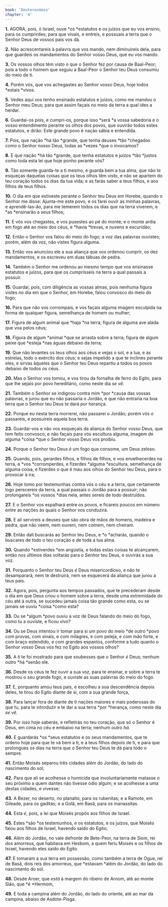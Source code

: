 ```yaml
---
book: 'Deuteronômio'
chapter: '4'
---
```


**1.** AGORA, pois, ó Israel, ouve *os *estatutos e os juízos que eu vos ensino, para os cumprirdes; para que vivais, e entreis, e possuais a terra que o Senhor Deus de vossos pais vos dá.

**2.** Não acrescentareis à palavra que vos mando, nem diminuireis dela, para que guardeis os mandamentos do Senhor vosso Deus, que eu vos mando.

**3.** Os vossos olhos têm visto o que o Senhor fez por causa de Baal-Peor; pois a todo o homem que seguiu a Baal-Peor o Senhor teu Deus consumiu do meio de ti.

**4.** Porém vós, que vos achegastes ao Senhor vosso Deus, hoje todos *estais *vivos.

**5.** Vedes aqui vos tenho ensinado estatutos e juízos, como me mandou o Senhor meu Deus; para que assim façais no meio da terra a qual ides a herdar.

**6.** Guardai-os pois, e cumpri-os, porque isso *será *a vossa sabedoria e o vosso entendimento perante os olhos dos povos, que ouvirão todos estes estatutos, e dirão: Este grande povo é nação sábia e entendida.

**7.** Pois, que nação *há tão *grande, que tenha deuses *tão *chegados como o Senhor nosso Deus, todas as *vezes *que o invocamos?

**8.** E que nação *há tão *grande, que tenha estatutos e juízos *tão *justos como toda esta lei que hoje ponho perante vós?

**9.** Tão somente guarda-te a ti mesmo, e guarda bem a tua alma, que não te esqueças daquelas coisas que os teus olhos têm visto, e não se apartem do teu coração todos os dias da tua vida; e as farás saber a teus filhos, e aos filhos de teus filhos.

**10.** O dia em que estiveste perante o Senhor teu Deus em Horebe, quando o Senhor me disse: Ajunta-me este povo, e os farei ouvir as minhas palavras, e aprendê-las-ão, para me temerem todos os dias que na terra viverem, e *as *ensinarão a seus filhos;

**11.** E vós vos chegastes, e vos pusestes ao pé do monte; e o monte ardia em fogo até ao meio dos céus, e *havia *trevas, e nuvens e escuridão;

**12.** Então o Senhor vos falou do meio do fogo; a voz das palavras ouvistes; porém, além da voz, não vistes figura alguma.

**13.** Então vos anunciou ele a sua aliança que vos ordenou cumprir, os dez mandamentos, e os escreveu em duas tábuas de pedra.

**14.** Também o Senhor me ordenou ao mesmo tempo que vos ensinasse estatutos e juízos, para que os cumprísseis na terra a qual passais a possuir.

**15.** Guardai, pois, com diligência as vossas almas, pois nenhuma figura vistes no dia em que o Senhor, em Horebe, falou convosco do meio do fogo;

**16.** Para que não vos corrompais, e vos façais alguma imagem esculpida na forma de qualquer figura, semelhança de homem ou mulher;

**17.** Figura de algum animal que *haja *na terra; figura de alguma ave alada que voa pelos céus;

**18.** Figura de algum *animal *que se arrasta sobre a terra; figura de algum peixe que *esteja *nas águas debaixo da terra;

**19.** Que não levantes os teus olhos aos céus e vejas o sol, e a lua, e as estrelas, todo o exército dos céus; e sejas impelido a que te inclines perante eles, e sirvas àqueles que o Senhor teu Deus repartiu a todos os povos debaixo de todos os céus.

**20.** Mas o Senhor vos tomou, e vos tirou da fornalha de ferro do Egito, para que lhe sejais por povo hereditário, como neste dia *se vê.*

**21.** Também o Senhor se indignou contra mim *por *causa das vossas palavras, e jurou que eu não passaria o Jordão, e que não entraria na boa terra que o Senhor teu Deus te dará por herança.

**22.** Porque eu nesta terra morrerei, não passarei o Jordão; porém vós *o* passareis, e possuireis aquela boa terra.

**23.** Guardai-vos e não vos esqueçais da aliança do Senhor vosso Deus, que tem feito convosco, e não façais para vós escultura alguma, imagem de alguma *coisa *que o Senhor vosso Deus vos proibiu.

**24.** Porque o Senhor teu Deus *é* um fogo que consome, um Deus zeloso.

**25.** Quando, pois, gerardes filhos, e filhos de filhos, e vos envelhecerdes na terra, e *vos *corromperdes, e fizerdes *alguma *escultura, semelhança de alguma coisa, e fizerdes o que é mau aos olhos do Senhor teu Deus, para o provocar à ira;

**26.** Hoje tomo por testemunhas contra vós o céu e a terra, que certamente logo perecereis da terra, a qual passais o Jordão para a possuir; não prolongareis *os vossos *dias nela, antes sereis de todo destruídos.

**27.** E o Senhor vos espalhará entre os povos, e ficareis poucos em número entre as nações às quais o Senhor vos conduzirá.

**28.** E ali servireis a deuses que são obra de mãos de homens, madeira e pedra, que não veem, nem ouvem, nem comem, nem cheiram.

**29.** Então dali buscarás ao Senhor teu Deus, e *o *acharás, quando o buscares de todo o teu coração e de toda a tua alma.

**30.** Quando *estiverdes *em angústia, e todas estas coisas te alcançarem, então nos últimos dias voltarás para o Senhor teu Deus, e ouvirás a sua voz.

**31.** Porquanto o Senhor teu Deus *é* Deus misericordioso, e não te desamparará, nem te destruirá, nem se esquecerá da aliança que jurou a teus pais.

**32.** Agora, pois, pergunta aos tempos passados, que te precederam desde o dia em que Deus criou o homem sobre a terra, desde uma extremidade do céu até à outra, se sucedeu jamais coisa tão grande como esta, ou se jamais se ouviu *coisa *como esta?

**33.** Ou se *algum *povo ouviu a voz de Deus falando do meio do fogo, como tu a ouviste, e ficou vivo?

**34.** Ou se Deus intentou ir tomar para si um povo do meio *de outro *povo com provas, com sinais, e com milagres, e com peleja, e com mão forte, e com braço estendido, e com grandes espantos, conforme a tudo quanto o Senhor vosso Deus vos fez no Egito aos vossos olhos?

**35.** A ti te foi mostrado para que soubesses que o Senhor *é* Deus; nenhum outro *há *senão ele.

**36.** Desde os céus te fez ouvir a sua voz, para te ensinar, e sobre a terra te mostrou o seu grande fogo, e ouviste as suas palavras do meio do fogo.

**37.** E, porquanto amou teus pais, e escolheu a sua descendência depois deles, te tirou do Egito diante de si, com a sua grande força,

**38.** Para lançar fora de diante de ti nações maiores e mais poderosas do que tu, para te introduzir e te dar a sua terra *por *herança, como neste dia *se vê.*

**39.** Por isso hoje saberás, e refletirás no teu coração, que só o Senhor é Deus, em cima no céu e embaixo na terra; nenhum outro *há.*

**40.** E guardarás *os *seus estatutos e os seus mandamentos, que te ordeno hoje para que te vá bem a ti, e a teus filhos depois de ti, e para que prolongues os dias na terra que o Senhor teu Deus te dá para todo o sempre.

**41.** Então Moisés separou três cidades além do Jordão, do lado do nascimento do sol;

**42.** Para que ali se acolhesse o homicida que involuntariamente matasse o seu próximo a quem dantes não tivesse ódio algum; e se acolhesse a uma destas cidades, e vivesse;

**43.** A Bezer, no deserto, no planalto, para os rubenitas; e a Ramote, em Gileade, para os gaditas; e a Golã, em Basã, para os manassitas.

**44.** Esta *é*, pois, a lei que Moisés propôs aos filhos de Israel.

**45.** Estes *são *os testemunhos, e os estatutos, e os juízos, que Moisés falou aos filhos de Israel, havendo saído do Egito;

**46.** Além do Jordão, no vale defronte de Bete-Peor, na terra de Siom, rei dos amorreus, que habitava em Hesbom, a quem feriu Moisés e os filhos de Israel, havendo eles saído do Egito.

**47.** E tomaram a sua terra em possessão, como também a terra de Ogue, rei de Basã, dois reis dos amorreus, que *estavam *além do Jordão, do lado do nascimento do sol.

**48.** Desde Aroer, que *está* à margem do ribeiro de Arnom, até ao monte Sião, que *é *Hermom,

**49.** E toda a campina além do Jordão, do lado do oriente, até ao mar da campina, abaixo de Asdote-Pisga.